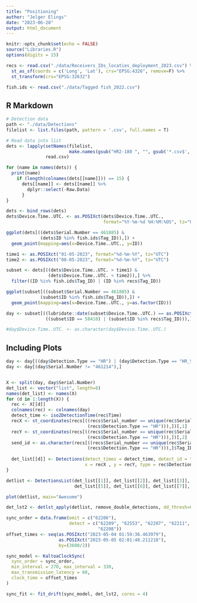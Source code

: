 ```yaml
---
title: "Positioning"
author: "Jelger Elings"
date: "2023-06-28"
output: html_document
---
```


```r
knitr::opts_chunk$set(echo = FALSE)
source("Libraries.R")
options(digits = 15)
```

```r
recs <- read.csv("./data/Receivers_IDs_locaties_deployment_2023.csv") %>%
  st_as_sf(coords = c('Long', 'Lat'), crs="EPSG:4326", remove=F) %>%
  st_transform(crs="EPSG:32632")

fish.ids <- read.csv("./data/Tagged fish_2022.csv")
```

## R Markdown

```r
# Detection data
path <- "./data/Detections"
filelist <- list.files(path, pattern = '.csv', full.names = T) 

# Read data into list
dets <- lapply(setNames(filelist, 
                        make.names(gsub("HR2-180 ", "", gsub('*.csv$', '', basename(filelist))))),
               read.csv)

for (name in names(dets)) {
  print(name)
    if (length(colnames(dets[[name]])) == 15) {
      dets[[name]] <- dets[[name]] %>%
        dplyr::select(-Raw.Data)
      }
}

dets <- bind_rows(dets)
dets$Device.Time..UTC. <- as.POSIXct(dets$Device.Time..UTC.,
                                     format="%Y-%m-%d %H:%M:%OS", tz="UTC")
```

```r
ggplot(dets[((dets$Serial.Number == 461885) & 
             (dets$ID %in% fish.ids$Tag_ID)),]) + 
  geom_point(mapping=aes(x=Device.Time..UTC., y=ID))
```

```r
time1 <- as.POSIXct("01-05-2023", format="%d-%m-%Y", tz="UTC")
time2 <- as.POSIXct("08-05-2023", format="%d-%m-%Y", tz="UTC")

subset <- dets[((dets$Device.Time..UTC. > time1) & 
                (dets$Device.Time..UTC. < time2)),] %>%
  filter((ID %in% fish.ids$Tag_ID) | (ID %in% recs$Tag_ID))
```

```r
ggplot(subset[((subset$Serial.Number == 461885) & 
             (subset$ID %in% fish.ids$Tag_ID)),]) + 
  geom_point(mapping=aes(x=Device.Time..UTC., y=as.factor(ID)))
```
```r
day <- subset[((lubridate::date(subset$Device.Time..UTC.) == as.POSIXct("04-05-2023", format = "%d-%m-%Y")) &
               ((subset$ID == 58410) | (subset$ID %in% recs$Tag_ID))),]

#day$Device.Time..UTC. <- as.character(day$Device.Time..UTC.)
```
## Including Plots

```r
day <- day[((day$Detection.Type == "HR") | (day$Detection.Type == "HR_SELF")),]
day <- day[(day$Serial.Number != "461214"),]


X <- split(day, day$Serial.Number)
det_list <- vector("list", length=8)
names(det_list) <- names(X)
for (d in 1:length(X)) {
  rec <- X[[d]]
  colnames(rec) <- colnames(day)
  detect_time <- iso2DetectionTime(rec$Time)
  recX <- st_coordinates(recs[((recs$Serial_number == unique(rec$Serial.Number) & 
                               (recs$Detection.Type == "HR"))),])[,1]
  recY <- st_coordinates(recs[((recs$Serial_number == unique(rec$Serial.Number) & 
                               (recs$Detection.Type == "HR"))),])[,2]
  send_id <- as.character(recs[((recs$Serial_number == unique(rec$Serial.Number) & 
                               (recs$Detection.Type == "HR"))),]$Tag_ID)
    
  det_list[[d]] <- Detections(detect_times = detect_time, detect_id = factor(rec$ID), send_id = send_id,
                              x = recX , y = recY, type = rec$Detection.Type, sync_tags = send_id)
}
```

```r
detlist <- DetectionsList(det_list[[1]], det_list[[2]], det_list[[3]], det_list[[4]], 
                          det_list[[5]], det_list[[6]], det_list[[7]], det_list[[8]])

plot(detlist, main="Awesome")

det_lst2 <- detlst_apply(detlist, remove_double_detections, dd_thresh=0.1)
```

```r
sync_order = data.frame(emit = c("62206"),
                        detect = c("62209", "62553", "62207", "62211", "62551", "62552",
                                   "62208"))
offset_times <- seq(as.POSIXct("2023-05-04 01:59:36.463979"),
                    as.POSIXct("2023-05-05 02:01:48.211218"),
                    by=(3600/2))

sync_model <- KaltoaClockSync(
  sync_order = sync_order,
  min_interval = 270, max_interval = 330,
  max_transmission_latency = 60,
  clock_time = offset_times
)

sync_fit <- fit_drift(sync_model, det_lst2, cores = 4)

```
